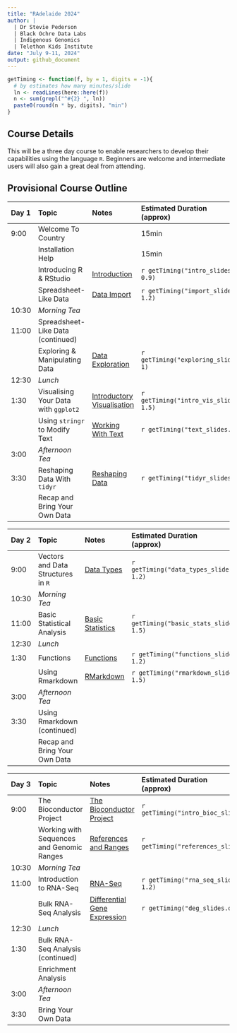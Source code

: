 ```yaml
---
title: "RAdelaide 2024"
author: |
  | Dr Stevie Pederson
  | Black Ochre Data Labs
  | Indigenous Genomics
  | Telethon Kids Institute
date: "July 9-11, 2024"
output: github_document
---
```


```r
getTiming <- function(f, by = 1, digits = -1){
  # by estimates how many minutes/slide
  ln <- readLines(here::here(f))
  n <- sum(grepl("^#{2} ", ln))
  paste0(round(n * by, digits), "min")
}
```

## Course Details

This will be a three day course to enable researchers to develop their capabilities using the language `R`.
Beginners are welcome and intermediate users will also gain a great deal from attending.



## Provisional Course Outline

| Day 1 | Topic | Notes | Estimated Duration <br>(approx) |
|:----- |:----- |:----- |:-------- |
| 9:00  | Welcome To Country |     | 15min    |
|   | Installation Help  |     | 15min    |
|  | Introducing R & RStudio | [Introduction](intro.html) | `r getTiming("intro_slides.qmd", 0.9)`|
|  | Spreadsheet-Like Data   | [Data Import](import.html) | `r getTiming("import_slides.qmd", 1.2)`|
| 10:30 | *Morning Tea* | | |
| 11:00 | Spreadsheet-Like Data (continued) | | |
| | Exploring & Manipulating Data | [Data Exploration](exploring.html) | `r getTiming("exploring_slides.qmd", 1)` |
| 12:30 | *Lunch* | | |
| 1:30  | Visualising Your Data with `ggplot2` | [Introductory Visualisation](intro_vis.html) | `r getTiming("intro_vis_slides.qmd", 1.5)` |
|  | Using `stringr` to Modify Text | [Working With Text](text.html) | `r getTiming("text_slides.qmd")` |
| 3:00  | *Afternoon Tea* | | |
| 3:30  | Reshaping Data With `tidyr` | [Reshaping Data](tidyr.html) | `r getTiming("tidyr_slides.qmd")` |
|  | Recap and Bring Your Own Data  | | |


| Day 2 | Topic | Notes | Estimated Duration <br>(approx) |
|:----- |:----- |:----- |:-------- |
| 9:00  | Vectors and Data Structures in `R` | [Data Types](data_types.html) | `r getTiming("data_types_slides.qmd", 1.2)` |
| 10:30 | *Morning Tea* | | |
| 11:00 | Basic Statistical Analysis | [Basic Statistics](basic_stats.html) | `r getTiming("basic_stats_slides.qmd", 1.5)` |
| 12:30 | *Lunch* | | |
| 1:30  | Functions | [Functions](functions.html) | `r getTiming("functions_slides.qmd", 1.2)` |
|  | Using Rmarkdown | [RMarkdown](rmarkdown.html) | `r getTiming("rmarkdown_slides.qmd", 1.5)` |
| 3:00  | *Afternoon Tea* | | |
| 3:30  | Using Rmarkdown (continued) | | |
| | Recap and Bring Your Own Data  | | |


| Day 3 | Topic | Notes | Estimated Duration <br>(approx) |
|:----- |:----- |:----- |:-------- |
| 9:00  | The Bioconductor Project | [The Bioconductor Project](intro_bioc.html) | `r getTiming("intro_bioc_slides.qmd")` |
| | Working with Sequences and Genomic Ranges | [References and Ranges](references.html) | `r getTiming("references_slides.qmd")` |
| 10:30 | *Morning Tea* | | |
| 11:00 | Introduction to RNA-Seq | [RNA-Seq](rna_seq.html) |  `r getTiming("rna_seq_slides.qmd", 1.2)` |
|  | Bulk RNA-Seq Analysis | [Differential Gene Expression](deg.html) | `r getTiming("deg_slides.qmd", 1.5)` |
| 12:30 | *Lunch* | | |
| 1:30 | Bulk RNA-Seq Analysis (continued) | |  |
| | Enrichment Analysis | | |
| 3:00  | *Afternoon Tea* | | |
| 3:30  | Bring Your Own Data | | |

